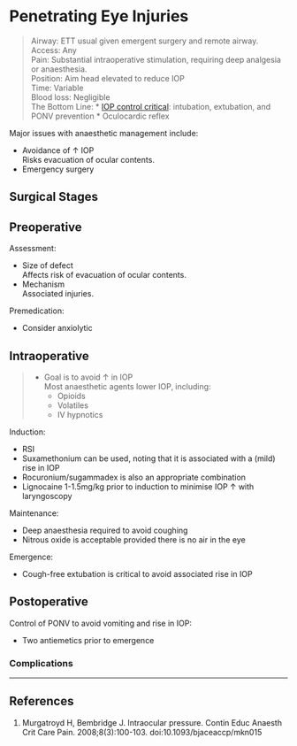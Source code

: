 # Penetrating Eye Injuries


>Airway: ETT usual given emergent surgery and remote airway. <br>
>Access: Any<br>
>Pain: Substantial intraoperative stimulation, requiring deep analgesia or anaesthesia. <br>
>Position: Aim head elevated to reduce IOP <br>
>Time: Variable <br>
>Blood loss: Negligible <br>
>The Bottom Line:
>* [IOP control critical](/anaesthesia/opthal/opthal-principles.md#Intra-Ocular Pressure): intubation, extubation, and PONV prevention
>* Oculocardic reflex

Major issues with anaesthetic management include:

* Avoidance of ↑ IOP\
Risks evacuation of ocular contents.
* Emergency surgery


## Surgical Stages

## Preoperative

Assessment:

* Size of defect\
Affects risk of evacuation of ocular contents.
* Mechanism\
Associated injuries.

Premedication:

* Consider anxiolytic

## Intraoperative

> * Goal is to avoid ↑ in IOP\
> Most anaesthetic agents lower IOP, including:
> 	* Opioids
> 	* Volatiles
>	* IV hypnotics

Induction:

* RSI
* Suxamethonium can be used, noting that it is associated with a (mild) rise in IOP
* Rocuronium/sugammadex is also an appropriate combination
* Lignocaine 1-1.5mg/kg prior to induction to minimise IOP ↑ with laryngoscopy


Maintenance:

* Deep anaesthesia required to avoid coughing
* Nitrous oxide is acceptable provided there is no air in the eye


Emergence:

* Cough-free extubation is critical to avoid associated rise in IOP

## Postoperative

Control of PONV to avoid vomiting and rise in IOP:

* Two antiemetics prior to emergence

### Complications


---

## References

1. Murgatroyd H, Bembridge J. Intraocular pressure. Contin Educ Anaesth Crit Care Pain. 2008;8(3):100-103. doi:10.1093/bjaceaccp/mkn015
